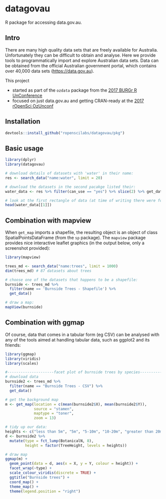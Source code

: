 # datagovau

R package for accessing data.gov.au.

## Intro

There are many high quality data sets that are freely available for Australia. Unfortunately they can be difficult to obtain and analyse.  Here we provide tools to programmatically import and explore Australian data sets.  Data can be obtained from the official Australian government portal, which contains over 40,000 data sets
    (<https://data.gov.au>).  
    
This project 

- started as part of the `ozdata` package from the [2017 BURGr R UnConference](https://github.com/AU-BURGr/UnConf2017)
- focused on just data.gov.au and getting CRAN-ready at the [2017 rOpenSci OzUnconf](http://ozunconf17.ropensci.org/)

## Installation


```R
devtools::install_github("ropenscilabs/datagovau/pkg")
```

## Basic usage

```r
library(dplyr)
library(datagovau)

# download details of datasets with 'water' in their name:
res <- search_data("name:water", limit = 20)

# download the datasets in the second pacakge listed their:
water_data <- res %>% filter(can_use == "yes") %>% slice(2) %>% get_data

# look at the first rectangle of data (at time of writing there were four such rectangles)
head(water_data[[1]])
```

## Combination with mapview

When `get_map` imports a shapefile, the resulting object is an object of class SpatialPointsDataFrame (from the `sp` package).  The `mapview` package provides nice interactive leaflet graphics (in the output below, only a screenshot provided):

```r
library(mapview)

trees_md <- search_data("name:trees", limit = 1000)
dim(trees_md) # 87 datasets about trees

# choose one of the datasets that happens to be a shapefile:
burnside <- trees_md %>% 
  filter(name == 'Burnside Trees - Shapefile') %>% 
  get_data()

# draw a map:                             
mapView(burnside)
```

## Combination with ggmap

Of course, data that comes in a tabular form (eg CSV) can be analysed with any of the tools aimed at handling tabular data, such as ggplot2 and its friends:

```r
library(ggmap)
library(viridis)
library(scales)

#---------------------facet plot of burnside trees by species---------------
# download data
burnside2 <- trees_md %>%
  filter(name == "Burnside Trees - CSV") %>%
  get_data()

# get the background map
m <- get_map(location = c(mean(burnside2$X), mean(burnside2$Y)), 
             source = "stamen",
             maptype = "toner",
             zoom = 13)

# tidy up our data:
heights <- c("less than 5m", "5m", "5-10m", "10-20m", "greater than 20m")
d <- burnside2 %>%
  mutate(type = fct_lump(BotanicalN, 8),
         height = factor(TreeHeight, levels = heights)) 

# draw map
ggmap(m) +
  geom_point(data = d, aes(x = X, y = Y, colour = height)) +
  facet_wrap(~type) +
  scale_colour_viridis(discrete = TRUE) +
  ggtitle("Burnside trees") +
  coord_map() +
  theme_map() +
  theme(legend.position = "right")
```

